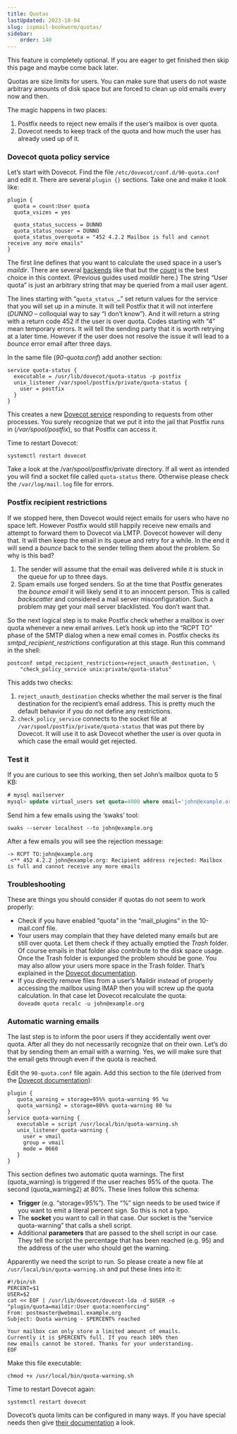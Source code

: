 ```yaml
---
title: Quotas
lastUpdated: 2023-10-04
slug: ispmail-bookworm/quotas/
sidebar:
    order: 140
---
```



<Aside type="tip" title="Optional feature">
This feature is completely optional. If you are eager to get finished then skip this page and maybe come back later.
</Aside>

Quotas are size limits for users. You can make sure that users do not waste arbitrary amounts of disk space but are forced to clean up old emails every now and then.

The magic happens in two places:

1. Postfix needs to reject new emails if the user’s mailbox is over quota.
2. Dovecot needs to keep track of the quota and how much the user has already used up of it.

### Dovecot quota policy service

Let’s start with Dovecot. Find the file `/etc/dovecot/conf.d/90-quota.conf` and edit it. There are several `plugin {}` sections. Take one and make it look like:

```
plugin {
  quota = count:User quota
  quota_vsizes = yes

  quota_status_success = DUNNO
  quota_status_nouser = DUNNO
  quota_status_overquota = "452 4.2.2 Mailbox is full and cannot receive any more emails"
}
```

The first line defines that you want to calculate the used space in a user’s _maildir_. There are several [backends](https://doc.dovecot.org/configuration_manual/quota_plugin/) like that but the _[count](https://doc.dovecot.org/configuration_manual/quota/quota_count/#quota-backend-count)_ is the best choice in this context. (Previous guides used _maildir_ here.) The string “User quota” is just an arbitrary string that may be queried from a mail user agent.

The lines starting with “`quota_status_…`” set return values for the service that you will set up in a minute. It will tell Postfix that it will not interfere (_DUNNO_ – colloquial way to say “I don’t know”). And it will return a string with a return code 452 if the user is over quota. Codes starting with “4” mean temporary errors. It will tell the sending party that it is worth retrying at a later time. However if the user does not resolve the issue it will lead to a _bounce_ error email after three days.

In the same file (_90-quota.conf_) add another section:

```
service quota-status {
  executable = /usr/lib/dovecot/quota-status -p postfix
  unix_listener /var/spool/postfix/private/quota-status {
    user = postfix
  }
}
```

This creates a new [Dovecot service](https://doc.dovecot.org/configuration_manual/service_configuration/) responding to requests from other processes. You surely recognize that we put it into the jail that Postfix runs in (_/var/spool/postfix_), so that Postfix can access it.

Time to restart Dovecot:
```
systemctl restart dovecot
```
Take a look at the /var/spool/postfix/private directory. If all went as intended you will find a socket file called `quota-status` there. Otherwise please check the `/var/log/mail.log` file for errors.

### Postfix recipient restrictions

If we stopped here, then Dovecot would reject emails for users who have no space left. However Postfix would still happily receive new emails and attempt to forward them to Dovecot via LMTP. Dovecot however will deny that. It will then keep the email in its queue and retry for a while. In the end it will send a _bounce_ back to the sender telling them about the problem. So why is this bad?

1. The sender will assume that the email was delivered while it is stuck in the queue for up to three days.
2. Spam emails use forged senders. So at the time that Postfix generates the _bounce email_ it will likely send it to an innocent person. This is called _backscatter_ and considered a mail server misconfiguration. Such a problem may get your mail server blacklisted. You don’t want that.

So the next logical step is to make Postfix check whether a mailbox is over quota whenever a new email arrives. Let’s hook up into the “RCPT TO” phase of the SMTP dialog when a new email comes in. Postfix checks its _smtpd\_recipient\_restrictions_ configuration at this stage. Run this command in the shell:

```
postconf smtpd_recipient_restrictions=reject_unauth_destination, \
    "check_policy_service unix:private/quota-status"
```

This adds two checks:

1. `reject_unauth_destination` checks whether the mail server is the final destination for the recipient’s email address. This is pretty much the default behavior if you do not define any restrictions.
2. `check_policy_service` connects to the socket file at `/var/spool/postfix/private/quota-status` that was put there by Dovecot. It will use it to ask Dovecot whether the user is over quota in which case the email would get rejected.

### Test it

If you are curious to see this working, then set John’s mailbox quota to 5 KB:

```sql
# mysql mailserver
mysql> update virtual_users set quota=4000 where email='john@example.org';
```

Send him a few emails using the ‘swaks’ tool:
```
swaks --server localhost --to john@example.org
```
After a few emails you will see the rejection message:

```
-> RCPT TO:john@example.org
 <** 452 4.2.2 john@example.org: Recipient address rejected: Mailbox is full and cannot receive any more emails
```

### Troubleshooting

These are things you should consider if quotas do not seem to work properly:

- Check if you have enabled “quota” in the “mail\_plugins” in the 10-mail.conf file.
- Your users may complain that they have deleted many emails but are still over quota. Let them check if they actually emptied the _Trash_ folder. Of course emails in that folder also contribute to the disk space usage. Once the Trash folder is expunged the problem should be gone. You may also allow your users more space in the Trash folder. That’s explained in the [Dovecot documentation](https://doc.dovecot.org/configuration_manual/quota/#quota-rules).
- If you directly remove files from a user’s Maildir instead of properly accessing the mailbox using IMAP then you will screw up the quota calculation. In that case let Dovecot recalculate the quota:  
    `doveadm quota recalc -u john@example.org`

### Automatic warning emails

The last step is to inform the poor users if they accidentally went over quota. After all they do not necessarily recognize that on their own. Let’s do that by sending them an email with a warning. Yes, we will make sure that the email gets through even if the quota is reached.

Edit the `90-quota.conf` file again. Add this section to the file (derived from the [Dovecot documentation](https://doc.dovecot.org/configuration_manual/quota/#quota-warning-scripts)):

```
plugin {
   quota_warning = storage=95%% quota-warning 95 %u
   quota_warning2 = storage=80%% quota-warning 80 %u
}
service quota-warning {
   executable = script /usr/local/bin/quota-warning.sh
   unix_listener quota-warning {
     user = vmail
     group = vmail
     mode = 0660
   }
}
```

This section defines two automatic quota warnings. The first (quota\_warning) is triggered if the user reaches 95% of the quota. The second (quota\_warning2) at 80%. These lines follow this schema:

- **Trigger** (e.g. “storage=95%”). The “%” sign needs to be used twice if you want to emit a literal percent sign. So this is not a typo.
- The **socket** you want to call in that case. Our socket is the “service quota-warning” that calls a shell script.
- Additional **parameters** that are passed to the shell script in our case. They tell the script the percentage that has been reached (e.g. 95) and the address of the user who should get the warning.

Apparently we need the script to run. So please create a new file at `/usr/local/bin/quota-warning.sh` and put these lines into it:

```
#!/bin/sh
PERCENT=$1
USER=$2
cat << EOF | /usr/lib/dovecot/dovecot-lda -d $USER -o "plugin/quota=maildir:User quota:noenforcing"
From: postmaster@webmail.example.org
Subject: Quota warning - $PERCENT% reached

Your mailbox can only store a limited amount of emails.
Currently it is $PERCENT% full. If you reach 100% then
new emails cannot be stored. Thanks for your understanding.
EOF
```

Make this file executable:

```
chmod +x /usr/local/bin/quota-warning.sh
```
Time to restart Dovecot again:
```
systemctl restart dovecot
```
Dovecot’s quota limits can be configured in many ways. If you have special needs then give [their documentation](https://doc.dovecot.org/configuration_manual/quota/) a look.
